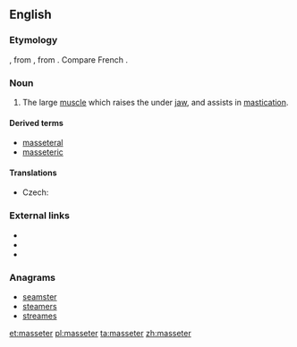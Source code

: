 ==English==

===Etymology===
{{etyl|NL.}}, from {{etyl|grc}} {{term|lang=grc|μασητήρ||a chewer, a muscle of the lower jaw used in chewing}}, from {{term|lang=grc|μασᾶσθαι||to chew}}. Compare French {{term|lang=fr|masséter}}.

===Noun===
{{en-noun}}

# {{anatomy}} The large [[muscle]] which raises the under [[jaw]], and assists in [[mastication]].

====Derived terms====
* [[masseteral]]
* [[masseteric]]

====Translations====
{{trans-top|the large muscle which raises the under jaw, and assists in mastication}}
* Czech: {{t-|cs|žvýkací sval|m}}
{{trans-mid}}
{{trans-bottom}}

===External links===
* {{R:Webster 1913}}
* {{R:Century 1911}}
* {{R:OneLook}}

===Anagrams===
* [[seamster#English|seamster]]
* [[steamers#English|steamers]]
* [[streames#English|streames]]

[[et:masseter]]
[[pl:masseter]]
[[ta:masseter]]
[[zh:masseter]]